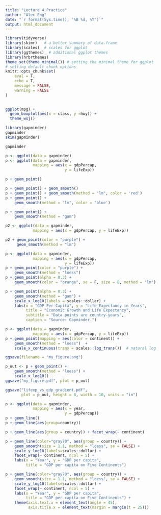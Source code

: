```yaml
---
title: "Lecture 4 Practice"
author: "Alec Eng"
date: "`r format(Sys.time(), '%B %d, %Y')`"
output: html_document
---
```


```r
library(tidyverse)
library(skimr)   # a better summary of data.frame
library(scales)  # scales for ggplot
library(ggthemes)  # additional ggplot themes
library(hrbrthemes)
theme_set(theme_minimal()) # setting the minimal theme for ggplot
# setting default chunk options
knitr::opts_chunk$set(
	eval = T,
	echo = T,
	message = FALSE,
	warning = FALSE
)
 
```

```r
ggplot(mpg) +
  geom_boxplot(aes(x = class, y =hwy)) +
  theme_wsj()
```

```r
library(gapminder)
gapminder
skim(gapminder)

```

```r
gapminder
```

```r
p <- ggplot(data = gapminder)
p <- ggplot(data = gapminder,
            mapping = aes(x = gdpPercap,
                          y = lifeExp))

p + geom_point()
```

```r
p + geom_point() + geom_smooth() 
p + geom_point() + geom_smooth(method = "lm", color = 'red') 
p + geom_point() +
    geom_smooth(method = "lm", color = 'blue')
```

```r
p + geom_point() +
    geom_smooth(method = "gam")
```

```r
p2 <- ggplot(data = gapminder,
            mapping = aes(x = gdpPercap, y = lifeExp))

p2 + geom_point(color = "purple") +
     geom_smooth(method = "lm") 
```

```r
p <- ggplot(data = gapminder,
            mapping = aes(x = gdpPercap,
                          y = lifeExp))
p + geom_point(color = "purple") +
    geom_smooth(method = "loess") 
p + geom_point(alpha = 0.3) +
    geom_smooth(color = "orange", se = F, size = 8, method = "lm")
```

```r
p + geom_point(alpha = 0.3) +
    geom_smooth(method = "gam") +
    scale_x_log10(labels = scales::dollar) +
    labs(x = "GDP Per Capita", y = "Life Expectancy in Years",
         title = "Economic Growth and Life Expectancy",
         subtitle = "Data points are country-years",
         caption = "Source: Gapminder.")
```

```r
p <- ggplot(data = gapminder, 
            mapping = aes(x = gdpPercap, y = lifeExp))
p + geom_point(mapping = aes(color = continent)) +
    geom_smooth(method = "loess")  +
    scale_x_continuous(trans = scales::log_trans())  # natural log
```

```r
ggsave(filename = "my_figure.png")
```

```r
p_out <- p + geom_point() +
    geom_smooth(method = "loess") +
    scale_x_log10()
ggsave("my_figure.pdf", plot = p_out)
```

```r
ggsave("lifexp_vs_gdp_gradient.pdf",
       plot = p_out, height = 8, width = 10, units = "in")
```

```r
p <- ggplot(data = gapminder,
            mapping = aes(x = year,
                          y = gdpPercap))
p + geom_line() 
p + geom_line(aes(group=country))
```

```r
p + geom_line(aes(group = country)) + facet_wrap(~ continent)
```
```r
p + geom_line(color="gray70", aes(group = country)) +
    geom_smooth(size = 1.1, method = "loess", se = FALSE) +
    scale_y_log10(labels=scales::dollar) +
    facet_wrap(~ continent, ncol = 5) +
    labs(x = "Year", y = "GDP per capita",
         title = "GDP per capita on Five Continents")
```

```r
p + geom_line(color="gray70", aes(group = country)) +
    geom_smooth(size = 1.1, method = "loess", se = FALSE) +
    scale_y_log10(labels=scales::dollar) +
    facet_wrap(~ continent, ncol = 5) +
    labs(x = "Year", y = "GDP per capita",
         title = "GDP per capita on Five Continents") + 
    theme(axis.text.x = element_text(angle = 45),
          axis.title.x = element_text(margin = margin(t = 25)))
```

